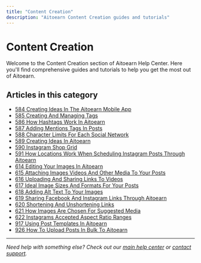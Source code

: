 ```yaml
---
title: "Content Creation"
description: "Aitoearn Content Creation guides and tutorials"
---
```


<UpdatedAt />


# Content Creation

Welcome to the Content Creation section of Aitoearn Help Center. Here you'll find comprehensive guides and tutorials to help you get the most out of Aitoearn.

## Articles in this category

- [584 Creating Ideas In The Aitoearn Mobile App](584-creating-ideas-in-the-aitoearn-mobile-app)
- [585 Creating And Managing Tags](585-creating-and-managing-tags)
- [586 How Hashtags Work In Aitoearn](586-how-hashtags-work-in-aitoearn)
- [587 Adding Mentions Tags In Posts](587-adding-mentions-tags-in-posts)
- [588 Character Limits For Each Social Network](588-character-limits-for-each-social-network)
- [589 Creating Ideas In Aitoearn](589-creating-ideas-in-aitoearn)
- [590 Instagram Shop Grid](590-instagram-shop-grid)
- [591 How Locations Work When Scheduling Instagram Posts Through Aitoearn](591-how-locations-work-when-scheduling-instagram-posts-through-aitoearn)
- [614 Editing Your Images In Aitoearn](614-editing-your-images-in-aitoearn)
- [615 Attaching Images Videos And Other Media To Your Posts](615-attaching-images-videos-and-other-media-to-your-posts)
- [616 Uploading And Sharing Links To Videos](616-uploading-and-sharing-links-to-videos)
- [617 Ideal Image Sizes And Formats For Your Posts](617-ideal-image-sizes-and-formats-for-your-posts)
- [618 Adding Alt Text To Your Images](618-adding-alt-text-to-your-images)
- [619 Sharing Facebook And Instagram Links Through Aitoearn](619-sharing-facebook-and-instagram-links-through-aitoearn)
- [620 Shortening And Unshortening Links](620-shortening-and-unshortening-links)
- [621 How Images Are Chosen For Suggested Media](621-how-images-are-chosen-for-suggested-media)
- [622 Instagrams Accepted Aspect Ratio Ranges](622-instagrams-accepted-aspect-ratio-ranges)
- [917 Using Post Templates In Aitoearn](917-using-post-templates-in-aitoearn)
- [926 How To Upload Posts In Bulk To Aitoearn](926-how-to-upload-posts-in-bulk-to-aitoearn)

---

*Need help with something else? Check out our [main help center](/en/help-center) or [contact support](mailto:hello@aitoearn.com).*
